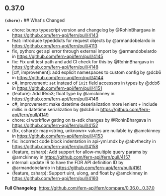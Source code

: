 ## 0.37.0
**`(chore):`** ## What's Changed
* chore: bump typescript version and changelog by @RohinBhargava in https://github.com/fern-api/fern/pull/4143
* feat: introduce typeddicts for request objects by @armandobelardo in https://github.com/fern-api/fern/pull/4113
* fix, python: get api error through external import by @armandobelardo in https://github.com/fern-api/fern/pull/4145
* fix: Fix unit test path and add CI check for this by @RohinBhargava in https://github.com/fern-api/fern/pull/4148
* [c#, improvement]: add explicit namespaces to custom config by @dcb6 in https://github.com/fern-api/fern/pull/4144
* c#, improvement: `set` instead of `init` field accessors in types by @dcb6 in https://github.com/fern-api/fern/pull/4151
* (feature): Add IRv53; float type by @amckinney in https://github.com/fern-api/fern/pull/4146
* c#, improvement: make datetime deserialization more lenient + include millis in datetime serialization by @dcb6 in https://github.com/fern-api/fern/pull/4149
* chore: ci workflow gating on ts-sdk changes by @RohinBhargava in https://github.com/fern-api/fern/pull/4152
* (fix, csharp): map<string, unknown> values are nullable by @amckinney in https://github.com/fern-api/fern/pull/4153
* fix: incorrect code block indentation in api-yml.mdx by @abvthecity in https://github.com/fern-api/fern/pull/4158
* (feature, csharp): Add support for allow-multiple query params by @amckinney in https://github.com/fern-api/fern/pull/4157
* internal: update IR to have the FDR API definition ID by @armandobelardo in https://github.com/fern-api/fern/pull/4161
* (feature, csharp): Support uint, ulong, and float by @amckinney in https://github.com/fern-api/fern/pull/4160

**Full Changelog**: https://github.com/fern-api/fern/compare/0.36.0...0.37.0

